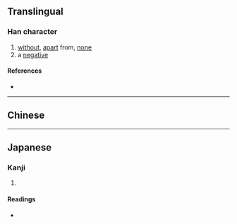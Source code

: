 {{character info/new}}
==Translingual==

===Han character===
{{Han char|rn=75|rad=木|as=12|sn=16|four=80994|canj=OTDD|ids=⿳⿱𠂉卌一林}}

# [[without]], [[apart]] from, [[none]]
# a [[negative]]

====References====
* {{Han ref|kx=0552.180|dkj=15514|dj=0941.070|hdz=21292.050|uh=6A46|ud=27206|bh=E9DD|bd=59869}}

----

==Chinese==
{{zh-see|無|v}}

----

==Japanese==

===Kanji===
{{ja-kanji|grade=|rs=木12}}

# {{defn|lang=ja|sort=木12}}

====Readings====
* {{ja-readings
|goon=む
|kanon=ぶ
|kun=しげる
}}